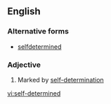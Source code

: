 ==English==

===Alternative forms===
* [[selfdetermined]]

===Adjective===
{{en-adj|head=[[self]]-[[determined]]}}

# Marked by [[self-determination]]

[[vi:self-determined]]